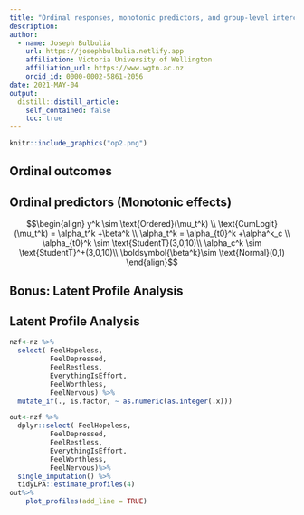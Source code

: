 ```yaml
---
title: "Ordinal responses, monotonic predictors, and group-level intercepts"
description: 
author:
  - name: Joseph Bulbulia
    url: https://josephbulbulia.netlify.app
    affiliation: Victoria University of Wellington
    affiliation_url: https://www.wgtn.ac.nz
    orcid_id: 0000-0002-5861-2056
date: 2021-MAY-04 
output:
  distill::distill_article:
    self_contained: false
    toc: true
---
```


```r
knitr::include_graphics("op2.png")
```

## Ordinal outcomes

## Ordinal predictors (Monotonic effects)

<!-- \cite{Burkner2019-ie} and Liddell and Kruschke \cite{Liddell_undated-xr} in advising the use of ordinal models for non-metric data such as the Kessler-6 items. Here we employ a categorical model in which the observed variable y has a probability of being equal to response option + 1 latent thresholds. An ordinal model assumes that an observed ordinal indicator measures a latent continuous variable \cite{Burkner2019-ie,Hadfield2012-hi}. The Kessler-6 has five ordinal response options for indicating frequency of feeling distress during the past 30 days: "None Of The Time", "A Little Of The Time", "Some Of The Time", "Most Of The Time", "All Of The Time" hence six thresholds. The Kessler-6 distress indicators are: "Feeling Hopelessness;" "Feeling so Depressed Nothing Could Cheer You Up;" "Feeling Nervous or Fidgety;" "Feeling Everything is an Effort;" "Feeling Worthless;" "Feeling Nervous." We simultaneously modelled each of these six outcomes within a single model. Below, the superscript $k$ is denotes the $k = 1\dots6$ Kessler-6 outcomes. Residuals for cumulative categorical models are not identified, so are fixed to 1. $\alpha_{j0}^k$ denotes the $t = 1\dots 5$ intercepts estimated for the ordinal model, which assumed a cumulative logit distribution for the outcome, and where the lowest response level is modelled as zero, hence four intercepts are estimated for each Kessler- 6 response indicator. $$\mathbf{\beta}$$ denotes the individual-level predictors, in this case 'Employment' -->

$$\begin{align}
y^k \sim \text{Ordered}(\mu_t^k) \\
\text{CumLogit}(\mu_t^k) = \alpha_t^k +\beta^k \\
\alpha_t^k = \alpha_{t0}^k +\alpha^k_c \\
\alpha_{t0}^k \sim \text{StudentT}(3,0,10)\\
\alpha_c^k \sim \text{StudentT}^+(3,0,10)\\
\boldsymbol{\beta^k}\sim \text{Normal}(0,1) 
\end{align}$$

## Bonus: Latent Profile Analysis

## Latent Profile Analysis

```r
nzf<-nz %>%
  select( FeelHopeless, 
          FeelDepressed,
          FeelRestless, 
          EverythingIsEffort,
          FeelWorthless, 
          FeelNervous) %>%
  mutate_if(., is.factor, ~ as.numeric(as.integer(.x)))

out<-nzf %>%
  dplyr::select( FeelHopeless, 
          FeelDepressed,
          FeelRestless, 
          EverythingIsEffort,
          FeelWorthless, 
          FeelNervous)%>%
  single_imputation() %>%
  tidyLPA::estimate_profiles(4)
out%>%
    plot_profiles(add_line = TRUE)
```
